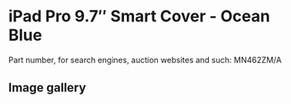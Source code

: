 # iPad Pro 9.7″ Smart Cover - Ocean Blue

Part number, for search engines, auction websites and such: MN462ZM/A

## Image gallery

<div style={{ width: "768px" }}>
  <GalleryComponent
    images={[
      {
        original: "/everysource/MN462",
        thumbnail: "/everypreview/MN462",
      },
      {
        original: "/everysource/MN462_AV1_GOLD",
        thumbnail: "/everypreview/MN462_AV1_GOLD",
      },
      {
        original: "/everysource/MN462_AV1_ROSEGOLD",
        thumbnail: "/everypreview/MN462_AV1_ROSEGOLD",
      },
      {
        original: "/everysource/MN462_AV1_SILVER",
        thumbnail: "/everypreview/MN462_AV1_SILVER",
      },
      {
        original: "/everysource/MN462_AV1_SPACE_GRAY",
        thumbnail: "/everypreview/MN462_AV1_SPACE_GRAY",
      },
      {
        original: "/everysource/MN462_AV2",
        thumbnail: "/everypreview/MN462_AV2",
      },
      {
        original: "/everysource/MN462_AV3",
        thumbnail: "/everypreview/MN462_AV3",
      }
    ]}
  />
</div>